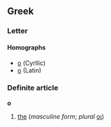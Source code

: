 ==Greek==
===Letter===
====Homographs====
*[[о]] (Cyrllic)
*[[o]] (Latin)

===Definite article===
'''ο'''

# [[the]] (''masculine form''; ''plural''  [[οι]])
